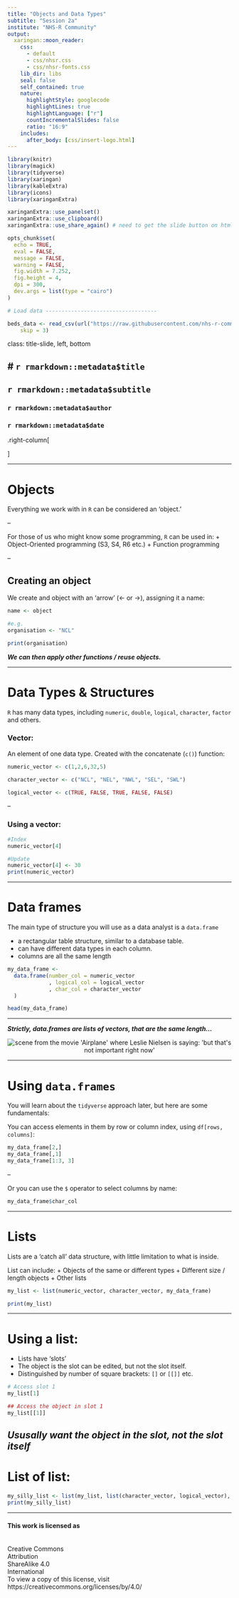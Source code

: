```yaml
---
title: "Objects and Data Types"
subtitle: "Session 2a"
institute: "NHS-R Community"
output:
  xaringan::moon_reader:
    css: 
      - default
      - css/nhsr.css
      - css/nhsr-fonts.css
    lib_dir: libs
    seal: false
    self_contained: true
    nature:
      highlightStyle: googlecode
      highlightLines: true
      highlightLanguage: ["r"]
      countIncrementalSlides: false
      ratio: "16:9"
    includes:
      after_body: [css/insert-logo.html]
---
```


```r
library(knitr)
library(magick)
library(tidyverse)
library(xaringan)
library(kableExtra)
library(icons)
library(xaringanExtra)

xaringanExtra::use_panelset()
xaringanExtra::use_clipboard()
xaringanExtra::use_share_again() # need to get the slide button on html view

opts_chunk$set(
  echo = TRUE,
  eval = FALSE,
  message = FALSE,
  warning = FALSE,
  fig.width = 7.252,
  fig.height = 4,
  dpi = 300,
  dev.args = list(type = "cairo")
)

# Load data -----------------------------------

beds_data <- read_csv(url("https://raw.githubusercontent.com/nhs-r-community/intro_r_data/main/beds_data.csv"), col_types = cols(date = col_date(format = "%d/%m/%Y")), 
    skip = 3)

```

class: title-slide, left, bottom

# `r rmarkdown::metadata$title`
----
## **`r rmarkdown::metadata$subtitle`**
### `r rmarkdown::metadata$author`
### `r rmarkdown::metadata$date`

.right-column[

]


---

# Objects

Everything we work with in `R` can be considered an 'object.'

--

For those of us who might know some programming, `R` can be used in:
+ Object-Oriented programming  (S3, S4, R6 etc.)
+ Function programming

--

## Creating an object

We create and object with an 'arrow' (<-  or ->), assigning it a name:

```r
name <- object
```
```r
#e.g.
organisation <- "NCL"

print(organisation)
```

___We can then apply other functions / reuse objects.___

---

# Data Types & Structures

`R` has many data types, including `numeric`, `double`, `logical`, `character`, `factor` and others.

### Vector:
An element of one data type. Created with the concatenate (`c()`) function:
```r
numeric_vector <- c(1,2,6,32,5)

character_vector <- c("NCL", "NEL", "NWL", "SEL", "SWL")

logical_vector <- c(TRUE, FALSE, TRUE, FALSE, FALSE)
```

--

### Using a vector:
```r
#Index
numeric_vector[4]

#Update
numeric_vector[4] <- 30
print(numeric_vector)
```

---

# Data frames

The main type of structure you will use as a data analyst is a `data.frame`

+ a rectangular table structure, similar to a database table.
+ can have different data types in each column.
+ columns are all the same length

```r
my_data_frame <- 
  data.frame(number_col = numeric_vector
             , logical_col = logical_vector
             , char_col = character_vector
  )

head(my_data_frame)
```

---

___Strictly, data.frames are lists of vectors, that are the same length...___

<p align="center"><img src="img/session02/notimportant.png" alt="scene from the movie 'Airplane' where Leslie Nielsen is saying: 'but that's not important right now'"></p>

---

# Using `data.frames`

You will learn about the `tidyverse` approach later, but here are some fundamentals:

You can access elements in them by row or column index, using `df[rows, columns]`:

```r
my_data_frame[2,]
my_data_frame[,1]
my_data_frame[1:3, 3]
```

--

Or you can use the `$` operator to select columns by name:
```r
my_data_frame$char_col
```

---

# Lists

Lists are a 'catch all' data structure, with little limitation to what is inside.

List can include:
+ Objects of the same or different types
+ Different size / length objects
+ Other lists

```r
my_list <- list(numeric_vector, character_vector, my_data_frame)

print(my_list)

```
---

# Using a list:

+ Lists have 'slots'
+ The object is the slot can be edited, but not the slot itself.
+ Distinguished by number of square brackets: `[]` or `[[]]` etc.

```r
# Access slot 1
my_list[1]

## Access the object in slot 1
my_list[[1]]
```

___Ususally want the object in the slot, not the slot itself___
---

# List of list:

```r
my_silly_list <- list(my_list, list(character_vector, logical_vector), numeric_vector)
print(my_silly_list)
```

---

#### This work is licensed as
</br> Creative Commons
</br> Attribution
</br> ShareAlike 4.0
</br> International
</br> To view a copy of this license, visit
</br> https://creativecommons.org/licenses/by/4.0/
